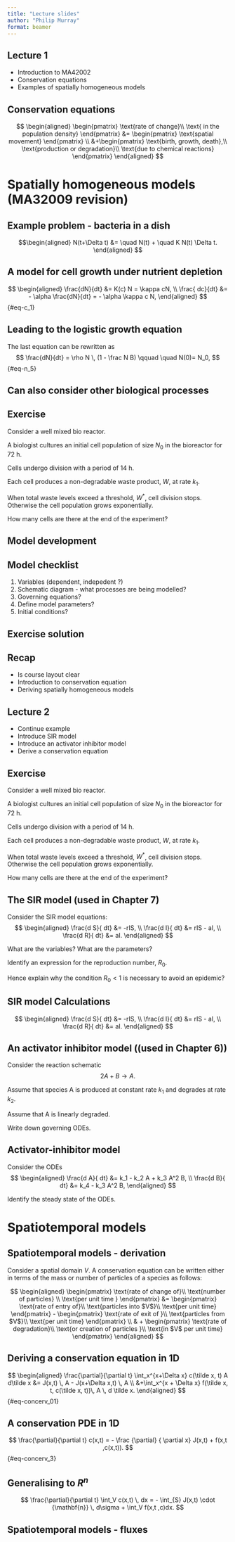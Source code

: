 ```yaml
---
title: "Lecture slides"
author: "Philip Murray"
format: beamer
---
```


## Lecture 1 

* Introduction to MA42002
* Conservation equations
* Examples of spatially homogeneous models



## Conservation equations
$$
\begin{aligned}
\begin{pmatrix}
\text{rate of change}\\
\text{ in the population density} 
\end{pmatrix}
&= \begin{pmatrix}
\text{spatial movement}
\end{pmatrix}
\\
 &+\begin{pmatrix}
 \text{birth, growth, death},\\
 \text{production or degradation}\\
  \text{due to chemical reactions} 
\end{pmatrix}
\end{aligned}
$$

\vspace{5cm}


#  Spatially homogeneous models (MA32009 revision)

## Example problem - bacteria in a dish
$$\begin{aligned}
N(t+\Delta t) &=  \quad N(t)   + \quad  K N(t) \Delta t.
\end{aligned} 
$$

\vspace{5cm}

## A model for cell growth under nutrient depletion

$$
\begin{aligned}
\frac{dN}{dt} &= K(c) N = \kappa cN,  \\
 \frac{ dc}{dt} &= - \alpha \frac{dN}{dt} = - \alpha   \kappa c N,  
 \end{aligned}
$${#eq-c_1}

\vspace{5cm}




## Leading to the logistic growth equation
The last equation can be rewritten as
$$  
\frac{dN}{dt} = \rho  N \,  (1 - \frac N B)  \qquad \quad N(0)= N_0, 
$$ {#eq-n_5}

## Can also consider other biological processes




## Exercise

Consider a well mixed bio reactor. 

A biologist cultures an initial cell population of size $N_0$ in the bioreactor for 72 h.

Cells undergo division with a period of 14 h.

Each cell produces a non-degradable waste product, $W$, at rate $k_1$.

When total waste levels exceed a threshold, $W^*$, cell division stops. Otherwise the cell population grows exponentially.

How many cells are there at the end of the experiment?


## Model development


::: {.callout-note}
## Model checklist
1. Variables (dependent, indepedent ?)
2. Schematic diagram - what processes are being modelled?
3. Governing equations?
4. Define model parameters?
5. Initial conditions?
:::

## Exercise solution

## Recap

* Is course layout clear
* Introduction to conservation equation
* Deriving spatially homogeneous models



## Lecture 2 

* Continue example
* Introduce SIR model
* Introduce an activator inhibitor model
* Derive a conservation equation

## Exercise

Consider a well mixed bio reactor. 

A biologist cultures an initial cell population of size $N_0$ in the bioreactor for 72 h.

Cells undergo division with a period of 14 h.

Each cell produces a non-degradable waste product, $W$, at rate $k_1$.

When total waste levels exceed a threshold, $W^*$, cell division stops. Otherwise the cell population grows exponentially.

How many cells are there at the end of the experiment?

##  The SIR model (used in Chapter 7)

Consider the SIR model equations:
$$
\begin{aligned}
\frac{d S}{ dt} &= -rIS, \\
\frac{d I}{ dt} &= rIS - aI, \\
\frac{d R}{ dt} &= aI.
\end{aligned}
$$

What are the variables?
What are the parameters?

Identify an expression for the reproduction number, $R_0$.

Hence explain why the condition $R_0<1$ is necessary to avoid an epidemic?

## SIR model Calculations
$$
\begin{aligned}
\frac{d S}{ dt} &= -rIS, \\
\frac{d I}{ dt} &= rIS - aI, \\
\frac{d R}{ dt} &= aI.
\end{aligned}
$$

\vspace{6cm}

##  An activator inhibitor model ((used in Chapter 6))

Consider the reaction schematic
$$
2A+B \rightarrow A.
$$

Assume that species A is produced at constant rate $k_1$ and degrades at rate $k_2$. 

Assume that A is linearly degraded.

Write down governing ODEs.

\vspace{3cm}


## Activator-inhibitor model 

Consider the ODEs
$$
\begin{aligned}
\frac{d A}{ dt} &= k_1 - k_2 A + k_3 A^2 B,  \\
\frac{d B}{ dt} &= k_4 - k_3 A^2 B,
\end{aligned}
$$

Identify the steady state of the ODEs.

\vspace{5cm}

# Spatiotemporal models

## Spatiotemporal models - derivation
Consider a spatial domain $V$. A conservation equation can be written either in terms of the mass or number of particles of a species as follows:

$$
\begin{aligned}
\begin{pmatrix}
\text{rate of change of}\\
\text{number of particles} \\
\text{per unit time } 
\end{pmatrix}
&= \begin{pmatrix}
\text{rate of entry of}\\
\text{particles into $V$}\\
\text{per unit time}
\end{pmatrix}
- \begin{pmatrix}
\text{rate of exit of }\\
\text{particles from $V$}\\
\text{per unit time}
\end{pmatrix} \\
& + 
 \begin{pmatrix}
 \text{rate of degradation}\\
 \text{or creation of particles }\\
  \text{in $V$ per unit time} 
\end{pmatrix}
\end{aligned}
$$


## Deriving a conservation equation in 1D
$$
\begin{aligned}
\frac{\partial}{\partial t} \int_x^{x+\Delta x} c(\tilde x, t) A d\tilde x &= J(x,t) \, A  - J(x+\Delta x,t) \, A \\
 &+\int_x^{x + \Delta x}  f(\tilde x, t, c(\tilde x, t))\,  A \, d \tilde x.
\end{aligned}
$$ {#eq-concerv_01}

\vspace{7cm}


## A conservation PDE in 1D

$$
\frac{\partial}{\partial t} c(x,t)  = - \frac  {\partial} { \partial x} J(x,t) + f(x,t ,c(x,t)).
$$ {#eq-concerv_3}

\vspace{5 cm}

## Generalising to $R^n$
$$
\frac{\partial}{\partial t} \int_V c(x,t) \, dx = - \int_{S} J(x,t) \cdot {\mathbf{n}} \, d\sigma + \int_V f(x,t ,c)dx.
$$
\vspace{5 cm}


## Spatiotemporal models - fluxes
